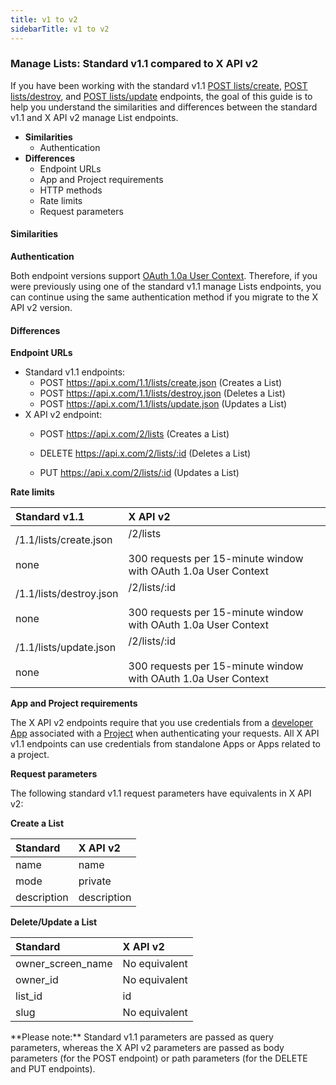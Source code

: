 ---
title: v1 to v2
sidebarTitle: v1 to v2
---


### Manage Lists: Standard v1.1 compared to X API v2

If you have been working with the standard v1.1 [POST lists/create](https://developer.twitter.com/en/docs/twitter-api/v1/accounts-and-users/create-manage-lists/api-reference/post-lists-create), [POST lists/destroy](https://developer.twitter.com/en/docs/twitter-api/v1/accounts-and-users/create-manage-lists/api-reference/post-lists-destroy), and [POST lists/update](https://developer.twitter.com/en/docs/twitter-api/v1/accounts-and-users/create-manage-lists/api-reference/post-lists-update) endpoints, the goal of this guide is to help you understand the similarities and differences between the standard v1.1 and X API v2 manage List endpoints.

* **Similarities**
    * Authentication
* **Differences**
    * Endpoint URLs
    * App and Project requirements
    * HTTP methods
    * Rate limits
    * Request parameters

#### Similarities

**Authentication**

Both endpoint versions support [OAuth 1.0a User Context](https://developer.twitter.com/content/developer-twitter/resources/fundamentals/authentication). Therefore, if you were previously using one of the standard v1.1 manage Lists endpoints, you can continue using the same authentication method if you migrate to the X API v2 version.

#### Differences

**Endpoint URLs**

* Standard v1.1 endpoints:
    * POST https://api.x.com/1.1/lists/create.json
        (Creates a List)
    * POST https://api.x.com/1.1/lists/destroy.json
        (Deletes a List)
    * POST https://api.x.com/1.1/lists/update.json
        (Updates a List)
* X API v2 endpoint:
    * POST https://api.x.com/2/lists
        (Creates a List)

    * DELETE https://api.x.com/2/lists/:id
        (Deletes a List)

    * PUT https://api.x.com/2/lists/:id
        (Updates a List)



**Rate limits**

| **Standard v1.1** | **X API v2** |
| :--- | :--- |
| /1.1/lists/create.json<br/><br/>none | /2/lists<br/><br/>300 requests per 15-minute window with OAuth 1.0a User Context |
| /1.1/lists/destroy.json<br/><br/>none | /2/lists/:id<br/><br/>300 requests per 15-minute window with OAuth 1.0a User Context |
| /1.1/lists/update.json<br/><br/>none | /2/lists/:id<br/><br/>300 requests per 15-minute window with OAuth 1.0a User Context |

**App and Project requirements**

The X API v2 endpoints require that you use credentials from a [developer App](/resources/fundamentals/developer-apps) associated with a [Project](/resources/fundamentals/projects) when authenticating your requests. All X API v1.1 endpoints can use credentials from standalone Apps or Apps related to a project.

**Request parameters**

The following standard v1.1 request parameters have equivalents in X API v2:

**Create a List**

| **Standard** | **X API v2** |
| :--- | :--- |
| name | name |
| mode | private |
| description | description |

**Delete/Update a List**

| **Standard** | **X API v2** |
| :--- | :--- |
| owner\_screen\_name | No equivalent |
| owner_id | No equivalent |
| list_id | id  |
| slug | No equivalent |

<Note>
**Please note:** Standard v1.1 parameters are passed as query parameters, whereas the X API v2 parameters are passed as body parameters (for the POST endpoint) or path parameters (for the DELETE and PUT endpoints).
</Note>
